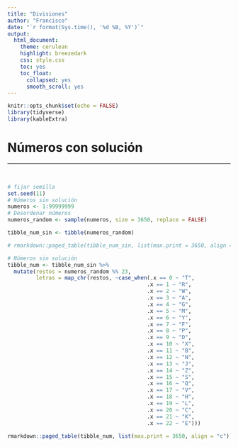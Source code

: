 ```yaml
---
title: "Divisiones"
author: "Francisco"
date: "`r format(Sys.time(), '%d %B, %Y')`"
output: 
  html_document: 
    theme: cerulean
    highlight: breezedark
    css: style.css
    toc: yes
    toc_float:
      collapsed: yes
      smooth_scroll: yes
---
```


```r
knitr::opts_chunk$set(echo = FALSE)
library(tidyverse)
library(kableExtra)

```

# Números con solución

***

<br>

```r
# fijar semilla
set.seed(11)
# Números sin solución
numeros <- 1:99999999
# Desordenar números
numeros_random <- sample(numeros, size = 3650, replace = FALSE)

tibble_num_sin <- tibble(numeros_random)

# rmarkdown::paged_table(tibble_num_sin, list(max.print = 3650, align = "c"))

```

```r
# Números sin solución
tibble_num <- tibble_num_sin %>% 
  mutate(restos = numeros_random %% 23,
         letras = map_chr(restos, ~case_when(.x == 0 ~ "T",
                                            .x == 1 ~ "R",
                                            .x == 2 ~ "W",
                                            .x == 3 ~ "A",
                                            .x == 4 ~ "G",
                                            .x == 5 ~ "M",
                                            .x == 6 ~ "Y",
                                            .x == 7 ~ "F",
                                            .x == 8 ~ "P",
                                            .x == 9 ~ "D",
                                            .x == 10 ~ "X",
                                            .x == 11 ~ "B",
                                            .x == 12 ~ "N",
                                            .x == 13 ~ "J",
                                            .x == 14 ~ "Z",
                                            .x == 15 ~ "S",
                                            .x == 16 ~ "Q",
                                            .x == 17 ~ "V",
                                            .x == 18 ~ "H",
                                            .x == 19 ~ "L",
                                            .x == 20 ~ "C",
                                            .x == 21 ~ "K",
                                            .x == 22 ~ "E"))) 

rmarkdown::paged_table(tibble_num, list(max.print = 3650, align = "c"))

```

<br>

<div class="tocify-extend-page" data-unique="tocify-extend-page" style="height: 0;"></div>

